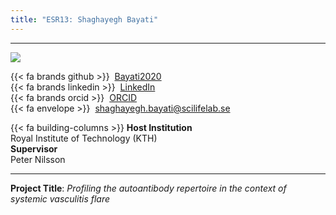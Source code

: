 ```yaml
---
title: "ESR13: Shaghayegh Bayati"
---
```


---

:::{layout="[30, 60, 50]" .profile-text}

![](../assets/esr_pictures/shaghayegh_square.png){.img-profile}

{{< fa brands github >}} \ [Bayati2020](https://github.com/Bayati2020)<br>
{{< fa brands linkedin >}}\  [LinkedIn](https://www.linkedin.com/in/shaghayegh-bayati-772b20b6/)<br>
{{< fa brands orcid >}} \ [ORCID](https://orcid.org/0000-0002-3745-4570)<br>
{{< fa envelope >}} \ [shaghayegh.bayati@scilifelab.se](mailto:shaghayegh.bayati@scilifelab.se)<br>

{{< fa building-columns >}} **Host Institution** <br> Royal Institute of Technology (KTH) <br>
**Supervisor** <br> Peter Nilsson

::: 

---

**Project Title**: *Profiling the autoantibody repertoire in the context of systemic vasculitis flare*